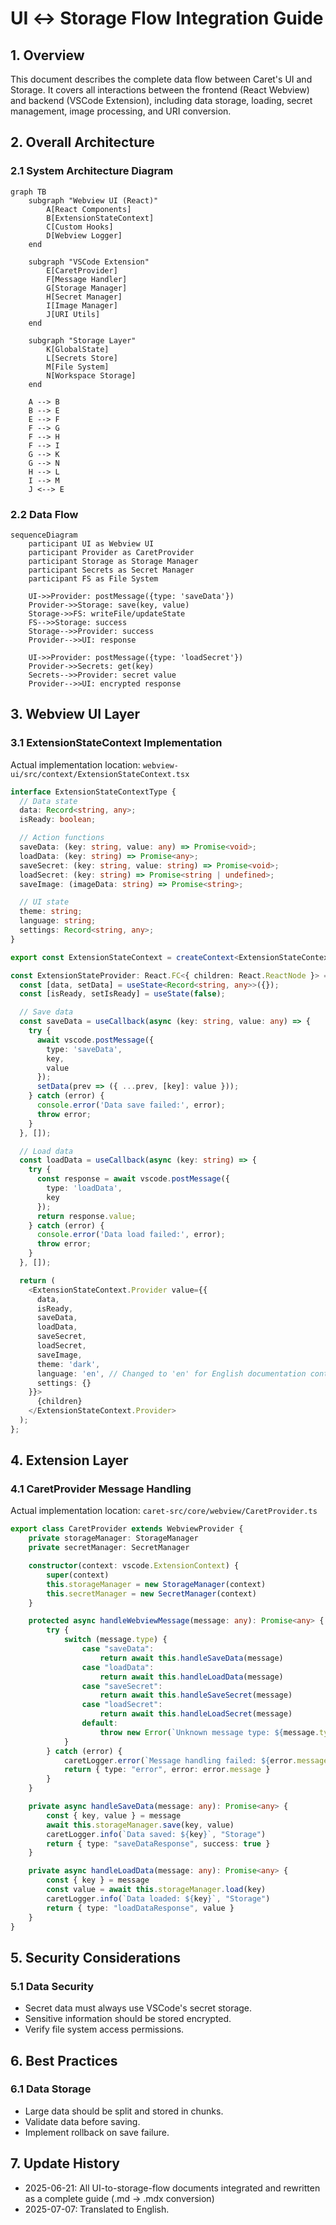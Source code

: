 # UI ↔ Storage Flow Integration Guide

## 1. Overview

This document describes the complete data flow between Caret's UI and Storage. It covers all interactions between the frontend (React Webview) and backend (VSCode Extension), including data storage, loading, secret management, image processing, and URI conversion.

## 2. Overall Architecture

### 2.1 System Architecture Diagram

```mermaid
graph TB
    subgraph "Webview UI (React)"
        A[React Components]
        B[ExtensionStateContext]
        C[Custom Hooks]
        D[Webview Logger]
    end

    subgraph "VSCode Extension"
        E[CaretProvider]
        F[Message Handler]
        G[Storage Manager]
        H[Secret Manager]
        I[Image Manager]
        J[URI Utils]
    end

    subgraph "Storage Layer"
        K[GlobalState]
        L[Secrets Store]
        M[File System]
        N[Workspace Storage]
    end

    A --> B
    B --> E
    E --> F
    F --> G
    F --> H
    F --> I
    G --> K
    G --> N
    H --> L
    I --> M
    J <--> E
```

### 2.2 Data Flow

```mermaid
sequenceDiagram
    participant UI as Webview UI
    participant Provider as CaretProvider
    participant Storage as Storage Manager
    participant Secrets as Secret Manager
    participant FS as File System

    UI->>Provider: postMessage({type: 'saveData'})
    Provider->>Storage: save(key, value)
    Storage->>FS: writeFile/updateState
    FS-->>Storage: success
    Storage-->>Provider: success
    Provider-->>UI: response

    UI->>Provider: postMessage({type: 'loadSecret'})
    Provider->>Secrets: get(key)
    Secrets-->>Provider: secret value
    Provider-->>UI: encrypted response
```

## 3. Webview UI Layer

### 3.1 ExtensionStateContext Implementation

Actual implementation location: `webview-ui/src/context/ExtensionStateContext.tsx`

```typescript
interface ExtensionStateContextType {
  // Data state
  data: Record<string, any>;
  isReady: boolean;

  // Action functions
  saveData: (key: string, value: any) => Promise<void>;
  loadData: (key: string) => Promise<any>;
  saveSecret: (key: string, value: string) => Promise<void>;
  loadSecret: (key: string) => Promise<string | undefined>;
  saveImage: (imageData: string) => Promise<string>;

  // UI state
  theme: string;
  language: string;
  settings: Record<string, any>;
}

export const ExtensionStateContext = createContext<ExtensionStateContextType | null>(null);

const ExtensionStateProvider: React.FC<{ children: React.ReactNode }> = ({ children }) => {
  const [data, setData] = useState<Record<string, any>>({});
  const [isReady, setIsReady] = useState(false);

  // Save data
  const saveData = useCallback(async (key: string, value: any) => {
    try {
      await vscode.postMessage({
        type: 'saveData',
        key,
        value
      });
      setData(prev => ({ ...prev, [key]: value }));
    } catch (error) {
      console.error('Data save failed:', error);
      throw error;
    }
  }, []);

  // Load data
  const loadData = useCallback(async (key: string) => {
    try {
      const response = await vscode.postMessage({
        type: 'loadData',
        key
      });
      return response.value;
    } catch (error) {
      console.error('Data load failed:', error);
      throw error;
    }
  }, []);

  return (
    <ExtensionStateContext.Provider value={{
      data,
      isReady,
      saveData,
      loadData,
      saveSecret,
      loadSecret,
      saveImage,
      theme: 'dark',
      language: 'en', // Changed to 'en' for English documentation context
      settings: {}
    }}>
      {children}
    </ExtensionStateContext.Provider>
  );
};
```

## 4. Extension Layer

### 4.1 CaretProvider Message Handling

Actual implementation location: `caret-src/core/webview/CaretProvider.ts`

```typescript
export class CaretProvider extends WebviewProvider {
	private storageManager: StorageManager
	private secretManager: SecretManager

	constructor(context: vscode.ExtensionContext) {
		super(context)
		this.storageManager = new StorageManager(context)
		this.secretManager = new SecretManager(context)
	}

	protected async handleWebviewMessage(message: any): Promise<any> {
		try {
			switch (message.type) {
				case "saveData":
					return await this.handleSaveData(message)
				case "loadData":
					return await this.handleLoadData(message)
				case "saveSecret":
					return await this.handleSaveSecret(message)
				case "loadSecret":
					return await this.handleLoadSecret(message)
				default:
					throw new Error(`Unknown message type: ${message.type}`)
			}
		} catch (error) {
			caretLogger.error(`Message handling failed: ${error.message}`, "CaretProvider")
			return { type: "error", error: error.message }
		}
	}

	private async handleSaveData(message: any): Promise<any> {
		const { key, value } = message
		await this.storageManager.save(key, value)
		caretLogger.info(`Data saved: ${key}`, "Storage")
		return { type: "saveDataResponse", success: true }
	}

	private async handleLoadData(message: any): Promise<any> {
		const { key } = message
		const value = await this.storageManager.load(key)
		caretLogger.info(`Data loaded: ${key}`, "Storage")
		return { type: "loadDataResponse", value }
	}
}
```

## 5. Security Considerations

### 5.1 Data Security

-   Secret data must always use VSCode's secret storage.
-   Sensitive information should be stored encrypted.
-   Verify file system access permissions.

## 6. Best Practices

### 6.1 Data Storage

-   Large data should be split and stored in chunks.
-   Validate data before saving.
-   Implement rollback on save failure.

## 7. Update History

-   2025-06-21: All UI-to-storage-flow documents integrated and rewritten as a complete guide (.md → .mdx conversion)
-   2025-07-07: Translated to English.
